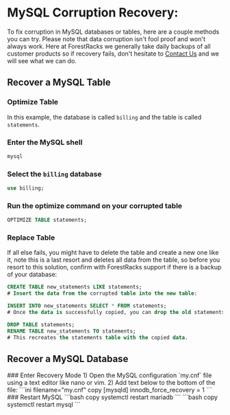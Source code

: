 
# MySQL Corruption Recovery:

To fix corruption in MySQL databases or tables, here are a couple methods you can try. Please note that data corruption isn't fool proof and won't always work. Here at ForestRacks we generally take daily backups of all customer products so if recovery fails, don't hesitate to [Contact Us](/about/contact-us) and we will see what we can do.

## Recover a MySQL Table

### Optimize Table
In this example, the database is called `billing` and the table is called `statements`.
<Steps>
### Enter the MySQL shell
```bash copy
mysql
```
### Select the `billing` database
```sql copy
use billing;
```
### Run the optimize command on your corrupted table
```sql copy
OPTIMIZE TABLE statements;
```
</Steps>

### Replace Table
If all else fails, you might have to delete the table and create a new one like it, note this is a last resort and deletes all data from the table, so before you resort to this solution, confirm with ForestRacks support if there is a backup of your database:
```sql copy
CREATE TABLE new_statements LIKE statements;
# Insert the data from the corrupted table into the new table:

INSERT INTO new_statements SELECT * FROM statements;
# Once the data is successfully copied, you can drop the old statements table and rename the new table:

DROP TABLE statements;
RENAME TABLE new_statements TO statements;
# This recreates the statements table with the copied data.
```

## Recover a MySQL Database
<Steps>
### Enter Recovery Mode
1) Open the MySQL configuration `my.cnf` file using a text editor like nano or vim.
2) Add text below to the bottom of the file:
```ini filename="my.cnf" copy
[mysqld]
innodb_force_recovery = 1
```
### Restart MySQL
<Tabs items={['MariaDB', 'MySQL']}>
  <Tab>
    ```bash copy
    systemctl restart mariadb
    ```
  </Tab>
  <Tab>
    ```bash copy
    systemctl restart mysql
    ```
  </Tab>
</Tabs>
</Steps>